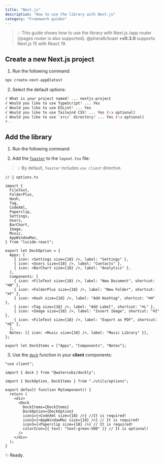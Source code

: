 ```yaml
---
title: "Next.js"
description: "How to use the library with Next.js"
category: "Framework guides"
---
```


> 💡 This guide shows how to use the library with Next.js /app router (/pages router is also supported). @pheralb/toast **+v0.3.0** supports Next.js 15 with React 19.

## Create a new Next.js project

1. Run the following command:

```bash
npx create-next-app@latest
```

2. Select the default options:

```bash
√ What is your project named? ... nextjs-project
√ Would you like to use TypeScript? ... Yes
√ Would you like to use ESLint? ... Yes
√ Would you like to use Tailwind CSS? ... Yes (👈 optional)
√ Would you like to use `src/` directory? ... Yes (👈 optional)
#...
```

## Add the library

1. Run the following command:

2. Add the [`Toaster`](/toaster) to the `layout.tsx` file:

> 💡 By default, `Toaster` includes `use client` directive.

```tsx {18,24, 32}
// 📃 options.ts

import {
  FileText,
  FolderPlus,
  Hash,
  Tag,
  CodeXml,
  Paperclip,
  Settings,
  Users,
  BarChart,
  Image,
  Music,
  AppWindowMac,
} from "lucide-react";

export let DockOption = {
  Apps: [
    { icon: <Settings size={18} />, label: "Settings" },
    { icon: <Users size={18} />, label: "Contacts" },
    { icon: <BarChart size={18} />, label: "Analytics" },
  ],
  Components: [
    { icon: <FileText size={18} />, label: "New Document", shortcut: "⌘N" },
    { icon: <FolderPlus size={18} />, label: "New Folder", shortcut: "⌘F" },
    { icon: <Hash size={18} />, label: "Add Hashtag", shortcut: "⌘H" },
    { icon: <Tag size={18} />, label: "Add Label", shortcut: "⌘L" },
    { icon: <Image size={18} />, label: "Insert Image", shortcut: "⌘I" },
    { icon: <FileText size={18} />, label: "Export as PDF", shortcut: "⌘E" },
  ],
  Notes: [{ icon: <Music size={18} />, label: "Music Library" }],
};

export let DockItems = ["Apps", "Components", "Notes"];
```

3. Use the [`dock`](/) function in your **client** components:

```tsx {10-16}
"use client";

import { dock } from "@watercubz/dockly";

import { DockOption, DockItems } from "./utils/options";

export default function MyComponent() {
  return (
    <div>
      <Dock
        DockItems={DockItems}
        DockOption={DockOption}
        icon1={<CodeXml size={18} />} //It is required!
        icon2={<AppWindowMac size={18} />} // It is required!
        icon3={<Paperclip size={18} />} // It is required!
        colorIcon={{ text: "text-green-500" }} // It is optional!
      />
    </div>
  );
}
```

✨ Ready.
